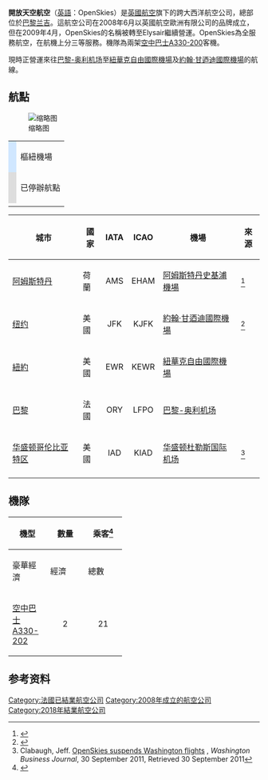 {{Otheruses|other=其他條目說明|天空航空}}
{{Infobox Airline
|airline= 開放天空航空 <br> OpenSkies
|logo= OpenSkies logo.svg
|logo_size=
|IATA=EC
|ICAO=BOS
|callsign=MISTRAL
|company_slogan=''The transatlantic airline, par excellence''
|alliance= [[寰宇一家|寰宇一家]] （附屬成員）
|parent= [[國際航空集團|國際航空集團]]
|founded=2008
|ceased=2018 （併入至[[水平航空|水平航空]]）
|headquarters= [[法國|法國]][[兰吉|兰吉]]
|key_people=Patrick Malval（首席执行官）
|hubs= [[巴黎-奥利机场|巴黎-奥利机场]]
|focus_cities=
|frequent_flyer=會員俱樂部
|lounge=Terraces Lounge
|fleet_size=3
|destinations=3
|website={{url|www.flyopenskies.com}}
}}
'''開放天空航空'''（[[英語|英語]]：OpenSkies）是[[英國航空|英國航空]]旗下的跨大西洋航空公司，總部位於[[巴黎|巴黎]][[兰吉|兰吉]]。這航空公司在2008年6月以英國航空歐洲有限公司的品牌成立，但在2009年4月，OpenSkies的名稱被轉至Elysair繼續營運。OpenSkies為全服務航空，在航機上分三等服務。機隊為兩架[[空中巴士A330#A330-200|空中巴士A330-200]]客機。

現時正營運來往[[巴黎-奥利机场|巴黎-奥利机场]]至[[紐華克自由國際機場|紐華克自由國際機場]]及[[約翰·甘迺迪國際機場|約翰·甘迺迪國際機場]]的航線。

==航點==
[[File:2010-06-30_B752_OpenSkies_F-HAVN_EDDF_01.jpg|缩略图]]
{| class="wikitable"
|-
|style="background: #D0E7FF"|
|樞紐機場
|-
| style="background:#ddd;"|
|已停辦航點
|-
|}

{| class="wikitable"
|-
! 城市
! 國家
! IATA
! ICAO
! 機場
! 來源
|- style="background:#ddd;"
| [[阿姆斯特丹|阿姆斯特丹]] || 荷蘭 ||align=center|AMS||align=center|EHAM||[[阿姆斯特丹史基浦機場|阿姆斯特丹史基浦機場]]||<ref name="AMS">{{cite web |url=http://www.cleveland.com/business/index.ssf/2009/07/ba_drops_openskies_amsterdamne.html |title=British Airways drops OpenSkies Amsterdam-New York route |date=24 July 2009 |publisher=Associated Press |language=en |accessdate=1 March 2013 |archive-date=2018-09-19 |archive-url=https://web.archive.org/web/20180919132324/https://www.cleveland.com/business/index.ssf/2009/07/ba_drops_openskies_amsterdamne.html |dead-url=no }}</ref>
|-
| [[纽约|纽约]] || 美國 ||align=center|JFK||align=center|KJFK||[[約翰·甘迺迪國際機場|約翰·甘迺迪國際機場]]||<ref>{{cite web |url=http://nz.finance.yahoo.com/news/openskies-introduces-york-jfk-paris-131233243.html |title=OpenSkies Introduces New Service From New York JFK to Paris Orly – Yahoo! Finance New Zealand |publisher=Nz.finance.yahoo.com |date=24 October 2012 |accessdate=13 January 2013 }}{{dead link|date=2018年1月 |bot=InternetArchiveBot |fix-attempted=yes }}</ref>
|-
| [[紐約|紐約]] || 美國 ||align=center|EWR||align=center|KEWR||[[紐華克自由國際機場|紐華克自由國際機場]]||
|- style="background: #D0E7FF"
| [[巴黎|巴黎]] || 法國 ||align=center|ORY||align=center|LFPO||[[巴黎-奥利机场|巴黎-奥利机场]]||
|- style="background:#ddd;"
| [[华盛顿哥伦比亚特区|华盛顿哥伦比亚特区]] || 美國 ||align=center|IAD||align=center|KIAD||[[华盛顿杜勒斯国际机场|华盛顿杜勒斯国际机场]]||<ref name="IAD">Clabaugh, Jeff. [http://www.bizjournals.com/washington/news/2011/09/30/openskies-suspends-washington-flights.html OpenSkies suspends Washington flights] {{Wayback|url=http://www.bizjournals.com/washington/news/2011/09/30/openskies-suspends-washington-flights.html |date=20150702211019 }}, ''Washington Business Journal'', 30 September 2011, Retrieved 30 September 2011</ref>
|-
|}

==機隊==
<center>
{| class="wikitable"
|-
! rowspan="2" | 機型
! rowspan="2" style="width:25px;" | 數量
! colspan="4" | 乘客<ref>{{Cite web |url=https://www.planespotters.net/airline/OpenSkies |title=OpenSkies Seat CONFIG |access-date=2019-09-19 |archive-date=2018-09-10 |archive-url=https://web.archive.org/web/20180910194524/https://www.planespotters.net/airline/OpenSkies |dead-url=no }}</ref>
|-
! style="width:60px;" | 豪華經濟
! style="width:60px;" | 經濟
! style="width:60px;" | 總數
|-
|[[空中巴士A330#A330-200|空中巴士A330-202]]
| style="text-align:center;"|2
| style="text-align:center;"|21
| style="text-align:center;"|293
| style="text-align:center;"|314
|}
</center>

==参考资料==
{{Reflist}}

{{法国航空公司}}

[[Category:法國已結業航空公司|Category:法國已結業航空公司]]
[[Category:2008年成立的航空公司|Category:2008年成立的航空公司]]
[[Category:2018年結業航空公司|Category:2018年結業航空公司]]